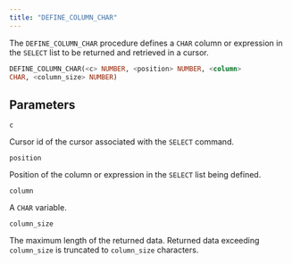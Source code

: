 ```yaml
---
title: "DEFINE_COLUMN_CHAR"
---
```


The `DEFINE_COLUMN_CHAR` procedure defines a `CHAR` column or expression in the `SELECT` list to be returned and retrieved in a cursor.

```sql
DEFINE_COLUMN_CHAR(<c> NUMBER, <position> NUMBER, <column>
CHAR, <column_size> NUMBER)
```

## Parameters

`c`

 Cursor id of the cursor associated with the `SELECT` command.

`position`

 Position of the column or expression in the `SELECT` list being defined.

`column`

 A `CHAR` variable.

`column_size`

 The maximum length of the returned data. Returned data exceeding `column_size` is truncated to `column_size` characters.
